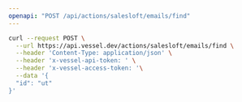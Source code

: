 ```yaml
---
openapi: "POST /api/actions/salesloft/emails/find"
---
```


<RequestExample>

```bash Request
curl --request POST \
  --url https://api.vessel.dev/actions/salesloft/emails/find \
  --header 'Content-Type: application/json' \
  --header 'x-vessel-api-token: ' \
  --header 'x-vessel-access-token: '\
  --data '{
  "id": "ut"
}'
```

</RequestExample>
